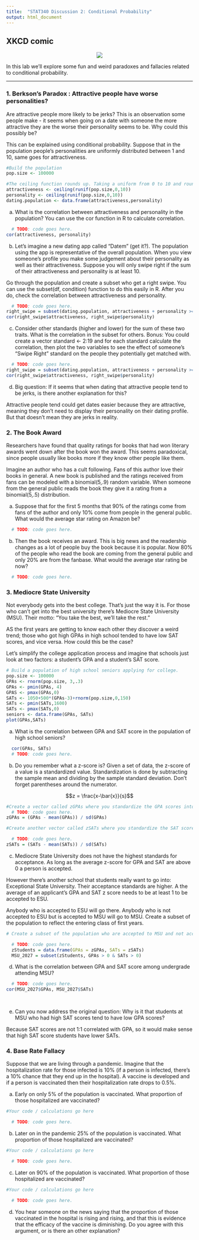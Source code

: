 ```yaml
---
title:  "STAT340 Discussion 2: Conditional Probability"
output: html_document
---
```


## XKCD comic

<center><a href="https://xkcd.com/1236/"><img src="https://imgs.xkcd.com/comics/seashell.png" id="comic"/></a></center>

In this lab we'll explore some fun and weird paradoxes and fallacies related to conditional probability.

------------------------------------------------------------------------

### 1. Berkson's Paradox : Attractive people have worse personalities?

Are attractive people more likely to be jerks? This is an observation some people make - it seems when going on a date with someone the more attractive they are the worse their personality seems to be. Why could this possibly be?

This can be explained using conditional probability. Suppose that in the population people's personalities are uniformly distributed between 1 and 10, same goes for attractiveness.

```r
#Build the population
pop.size <- 100000

#The ceiling function rounds up. Taking a uniform from 0 to 10 and rounding up will give us an integer from 1 to 10
attractiveness <- ceiling(runif(pop.size,0,10))
personality <- ceiling(runif(pop.size,0,10))
dating.population <- data.frame(attractiveness,personality)
```

a. What is the correlation between attractiveness and personality in the population? You can use the cor function in R to calculate correlation.

```r

  # TODO: code goes here.
cor(attractiveness, personality)

```


b. Let's imagine a new dating app called "Datem" (get it?). The population using the app is representative of the overall population. When you view someone's profile you make some judgement about their personality as well as their attractiveness. Suppose you will only swipe right if the sum of their attractiveness and personality is at least 10. 

Go through the population and create a subset who get a right swipe. You can use the subset(df, condition) function to do this easily in R. After you do, check the correlation between attractiveness and personality.

```r

  # TODO: code goes here.
right_swipe = subset(dating.population, attractiveness + personality >= 10)
cor(right_swipe$attractiveness, right_swipe$personality)
```



c. Consider other standards (higher and lower) for the sum of these two traits. What is the correlation in the subset for others. Bonus: You could create a vector standard <- 2:19 and for each standard calculate the correlation, then plot the two variables to see the effect of someone's "Swipe Right" standard on the people they potentially get matched with.

```r

  # TODO: code goes here.
right_swipe = subset(dating.population, attractiveness + personality >= 5)
cor(right_swipe$attractiveness, right_swipe$personality)
```

d. Big question: If it seems that when dating that attractive people tend to be jerks, is there another explanation for this?

Attractive people tend could get dates easier because they are attractive, meaning they don't need to display their personality on their dating profile. But that doesn't mean they are jerks in reality.

### 2. The Book Award

Researchers have found that quality ratings for books that had won literary awards went down after the book won the award. This seems paradoxical, since people usually like books more if they know other people like them. 

Imagine an author who has a cult following. Fans of this author love their books in general. A new book is published and the ratings received from fans can be modeled with a binomial(5,.9) random variable. When someone from the general public reads the book they give it a rating from a binomial(5,.5) distribution.

a. Suppose that for the first 5 months that 90% of the ratings come from fans of the author and only 10% come from people in the general public. What would the average star rating on Amazon be?

```r

  # TODO: code goes here.

```
b. Then the book receives an award. This is big news and the readership changes as a lot of people buy the book because it is popular. Now 80% of the people who read the book are coming from the general public and only 20% are from the fanbase. What would the average star rating be now?

```r

  # TODO: code goes here.

```

### 3. Mediocre State University

Not everybody gets into the best college. That's just the way it is. For those who can't get into the best university there's Mediocre State University (MSU). Their motto: "You take the best, we'll take the rest."

AS the first years are getting to know each other they discover a weird trend; those who got high GPAs in high school tended to have low SAT scores, and vice versa. How could this be the case?

Let's simplify the college application process and imagine that schools just look at two factors: a student's GPA and a student's SAT score. 

```r
# Build a population of high school seniors applying for college. 
pop.size <- 100000
GPAs <- rnorm(pop.size, 3,.3)
GPAs <- pmin(GPAs, 4)
GPAS <- pmax(GPAs,0)
SATs <- 1050+500*(GPAs-3)+rnorm(pop.size,0,150)
SATs <- pmin(SATs,1600)
SATs <- pmax(SATs,0)
seniors <- data.frame(GPAs, SATs)
plot(GPAs,SATs)
```
a. What is the correlation between GPA and SAT score in the population of high school seniors?

```r
  cor(GPAs, SATs)
  # TODO: code goes here.

```

b. Do you remember what a z-score is? Given a set of data, the z-score of a value is a standardized value. Standardization is done by subtracting the sample mean and dividing by the sample standard deviation. Don't forget parentheses around the numerator.

$$z = \frac{x-\bar{x}}{s}$$

```r
#Create a vector called zGPAs where you standardize the GPA scores into z-scores
  # TODO: code goes here.
zGPAs = (GPAs - mean(GPAs)) / sd(GPAs)

#Create another vector called zSATs where you standardize the SAT scores into z-scores

  # TODO: code goes here.
zSATs = (SATs - mean(SATs)) / sd(SATs)

```

c. Mediocre State University does not have the highest standards for acceptance. As long as the average z-score for GPA and SAT are above 0 a person is accepted. 

However there's another school that students really want to go into: Exceptional State University. Their acceptance standards are higher. A the average of an applicant's GPA and SAT z score needs to be at least 1 to be accepted to ESU. 

Anybody who is accepted to ESU will go there. Anybody who is not accepted to ESU but is accepted to MSU will go to MSU. Create a subset of the population to reflect the entering class of first years.

```r
# Create a subset of the population who are accepted to MSU and not accepted to ESU. This represents the freshman class of 2027.

  # TODO: code goes here.
  zStudents = data.frame(GPAs = zGPAs, SATs = zSATs)
  MSU_2027 = subset(zStudents, GPAs > 0 & SATs > 0)
```

d. What is the correlation between GPA and SAT score among undergrade attending MSU?
```r

  # TODO: code goes here.
cor(MSU_2027$GPAs, MSU_2027$SATs)

  
```

e. Can you now address the original question: Why is it that students at MSU who had high SAT scores tend to have low GPA scores? 

Because SAT scores are not 1:1 correlated with GPA, so it would make sense that high SAT score students have lower SATs.



### 4. Base Rate Fallacy

Suppose that we are living through a pandemic. Imagine that the hospitalization rate for those infected is 10% (if a person is infected, there's a 10% chance that they end up in the hospital). A vaccine is developed and if a person is vaccinated then their hospitalization rate drops to 0.5%.

a. Early on only 5% of the population is vaccinated. What proportion of those hospitalized are vaccinated?

```r
#Your code / calculations go here

  # TODO: code goes here.

```

b. Later on in the pandemic 25% of the population is vaccinated. What proportion of those hospitalized are vaccinated?

```r
#Your code / calculations go here

  # TODO: code goes here.

```

c. Later on 90% of the population is vaccinated. What proportion of those hospitalized are vaccinated?

```r
#Your code / calculations go here

  # TODO: code goes here.

```

d. You hear someone on the news saying that the proportion of those vaccinated in the hospital is rising and rising, and that this is evidence that the efficacy of the vaccine is diminishing. Do you agree with this argument, or is there an other explanation?

